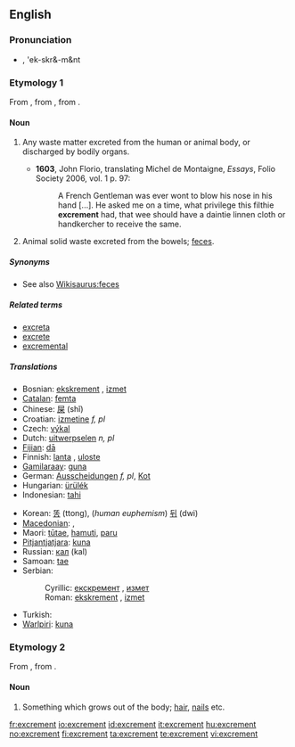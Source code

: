 ==English==

===Pronunciation===
* {{IPA|/'ɛkskɹəmənt/}}, 'ek-skr&-m&nt

===Etymology 1===
From {{etyl|fr}} {{term|excrément}}, from {{etyl|la}} {{term|excrementum|excrēmentum}}, from {{term|excernere||to excrete}}.

====Noun====
{{en-noun}}

# {{archaic}} Any waste matter excreted from the human or animal body, or discharged by bodily organs.
#* '''1603''', John Florio, translating Michel de Montaigne, ''Essays'', Folio Society 2006, vol. 1 p. 97:
#*: A French Gentleman was ever wont to blow his nose in his hand [...].  He asked me on a time, what privilege this filthie '''excrement''' had, that wee should have a daintie linnen cloth or handkercher to receive the same.
# {{context|now|_|specifically}} Animal solid waste excreted from the bowels; [[feces]].

=====Synonyms=====
* See also [[Wikisaurus:feces]]

=====Related terms=====
* [[excreta]]
* [[excrete]]
* [[excremental]]

=====Translations=====
{{trans-top|animal solid waste}}
* Bosnian: [[ekskrement#Bosnian|ekskrement]] {{m}}, [[izmet#Bosnian|izmet]] {{m}}
* [[Catalan]]: [[femta]] {{f}}
* Chinese: [[屎]] (shǐ)
* Croatian: [[izmetine]] ''f, pl''
* Czech: [[výkal]] {{m}}
* Dutch: [[uitwerpselen]] ''n, pl''
* [[Fijian]]: [[dā]]
* Finnish: [[lanta]] {{italbrac|animal excrement}}, [[uloste]] {{italbrac|human excrement}}
* [[Gamilaraay]]: [[guna]]
* German: [[Ausscheidungen]] ''f, pl'', [[Kot]] {{m}}
* Hungarian: [[ürülék]]
* Indonesian: [[tahi]]
{{trans-mid}}
* Korean: [[똥]] (ttong), (''human euphemism'') [[뒤]] (dwi)
* [[Macedonian]]: {{t|mk|измет|m|tr=ízmet|sc=Cyrl}},  {{t|mk|екскремент|m|tr=ekskremént|sc=Cyrl}}
* Maori: [[tūtae]], [[hamuti]], [[paru]]
* [[Pitjantjatjara]]: [[kuna]]
* Russian: [[кал]] (kal) {{m}}
* Samoan: [[tae]]
* Serbian:
*: Cyrillic: [[екскремент#Serbian|екскремент]] {{m}}, [[измет#Serbian|измет]] {{m}}
*: Roman: [[ekskrement#Serbian|ekskrement]] {{m}}, [[izmet#Serbian|izmet]] {{m}}
* Turkish: {{t|tr|dışkı}}
* [[Warlpiri]]: [[kuna]]
{{trans-bottom}}

===Etymology 2===
From {{etyl|la}} {{term|excrementum|excrēmentum}}, from {{term|excrescere|excrēscere|to grow out}}.

====Noun====
{{en-noun}}

# {{obsolete}} Something which grows out of the body; [[hair]], [[nails]] etc.

[[fr:excrement]]
[[io:excrement]]
[[id:excrement]]
[[it:excrement]]
[[hu:excrement]]
[[no:excrement]]
[[fi:excrement]]
[[ta:excrement]]
[[te:excrement]]
[[vi:excrement]]